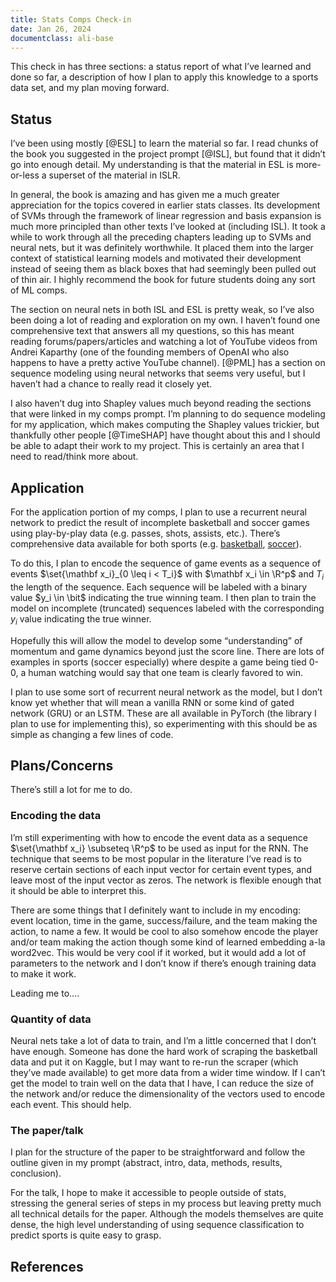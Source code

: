 ```yaml
---
title: Stats Comps Check-in
date: Jan 26, 2024
documentclass: ali-base
---
```


\bigskip

This check in has three sections: a status report of what I've learned and done so far, a description of how I plan to apply this knowledge to a sports data set, and my plan moving forward.

## Status

I've been using mostly \textit{Elements of Statistical Learning} [@ESL] to learn the material so far. I read chunks of the book you suggested in the project prompt [@ISL], but found that it didn't go into enough detail. My understanding is that the material in ESL is more-or-less a superset of the material in ISLR.

In general, the book is amazing and has given me a much greater appreciation for the topics covered in earlier stats classes. Its development of SVMs through the framework of linear regression and basis expansion is much more principled than other texts I've looked at (including ISL). It took a while to work through all the preceding chapters leading up to SVMs and neural nets, but it was definitely worthwhile. It placed them into the larger context of statistical learning models and motivated their development instead of seeing them as black boxes that had seemingly been pulled out of thin air. I highly recommend the book for future students doing any sort of ML comps.

The section on neural nets in both ISL and ESL is pretty weak, so I've also been doing a lot of reading and exploration on my own. I haven't found one comprehensive text that answers all my questions, so this has meant reading forums/papers/articles and watching a lot of YouTube videos from Andrei Kaparthy (one of the founding members of OpenAI who also happens to have a pretty active YouTube channel). \emph{Probabilistic Machine Learning} [@PML] has a section on sequence modeling using neural networks that seems very useful, but I haven't had a chance to really read it closely yet.

I also haven't dug into Shapley values much beyond reading the sections that were linked in my comps prompt. I'm planning to do sequence modeling for my application, which makes computing the Shapley values trickier, but thankfully other people [@TimeSHAP] have thought about this and I should be able to adapt their work to my project. This is certainly an area that I need to read/think more about.

## Application

For the application portion of my comps, I plan to use a recurrent neural network to predict the result of incomplete basketball and soccer games using play-by-play data (e.g. passes, shots, assists, etc.). There's comprehensive data available for both sports (e.g. [basketball](https://www.basketball-reference.com/boxscores/pbp/202101200TOR.html), [soccer](http://github.com/statsbomb/open-data/)).

To do this, I plan to encode the sequence of game events as a sequence of events $\set{\mathbf x_i}_{0 \leq i < T_i}$ with $\mathbf x_i \in \R^p$ and $T_i$ the length of the sequence. Each sequence will be labeled with a binary value $y_i \in \bit$ indicating the true winning team. I then plan to train the model on incomplete (truncated) sequences labeled with the corresponding $y_i$ value indicating the true winner. 

Hopefully this will allow the model to develop some "understanding" of momentum and game dynamics beyond just the score line. There are lots of examples in sports (soccer especially) where despite a game being tied 0-0, a human watching would say that one team is clearly favored to win.

I plan to use some sort of recurrent neural network as the model, but I don't know yet whether that will mean a vanilla RNN or some kind of gated network (GRU) or an LSTM. These are all available in PyTorch (the library I plan to use for implementing this), so experimenting with this should be as simple as changing a few lines of code.

## Plans/Concerns

There's still a lot for me to do.

### Encoding the data

I'm still experimenting with how to encode the event data as a sequence $\set{\mathbf x_i} \subseteq \R^p$ to be used as input for the RNN. The technique that seems to be most popular in the literature I've read is to reserve certain sections of each input vector for certain event types, and leave most of the input vector as zeros. The network is flexible enough that it should be able to interpret this. 

There are some things that I definitely want to include in my encoding: event location, time in the game, success/failure, and the team making the action, to name a few. It would be cool to also somehow encode the player and/or team making the action though some kind of learned embedding a-la word2vec. This would be very cool if it worked, but it would add a lot of parameters to the network and I don't know if there's enough training data to make it work.

Leading me to....

### Quantity of data

Neural nets take a lot of data to train, and I'm a little concerned that I don't have enough. Someone has done the hard work of scraping the basketball data and put it on Kaggle, but I may want to re-run the scraper (which they've made available) to get more data from a wider time window. If I can't get the model to train well on the data that I have, I can reduce the size of the network and/or reduce the dimensionality of the vectors used to encode each event. This should help.

### The paper/talk

I plan for the structure of the paper to be straightforward and follow the outline given in my prompt (abstract, intro, data, methods, results, conclusion).

For the talk, I hope to make it accessible to people outside of stats, stressing the general series of steps in my process but leaving pretty much all technical details for the paper. Although the models themselves are quite dense, the high level understanding of using sequence classification to predict sports is quite easy to grasp.

## References

